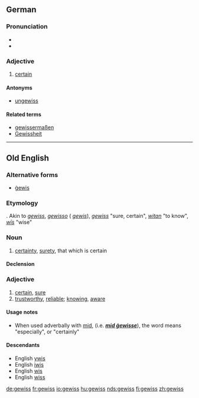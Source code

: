 ==German==

===Pronunciation===
* {{audio|DE-gewiss.ogg|audio}}
* {{audio|BY-gewiss.ogg|Audio (Bavarian)}}

===Adjective===
{{de-adj|comparative=gewisser|superlative=gewissesten}}

# [[certain]]

====Antonyms====
* [[ungewiss]]

====Related terms====
* [[gewissermaßen]]
* [[Gewissheit]]

----

==Old English==

===Alternative forms===
* [[gewis|ġewis]]

===Etymology===
{{proto|Germanic|ga-wissa-|certainty|lang=}}. Akin to {{etyl|osx|-}} ''[[gewiss#Old Saxon|gewiss]]'', {{etyl|odt|-}} ''[[gewisso#Old Dutch|gewisso]]'' ({{etyl|nl|-}} ''[[gewis#Dutch|gewis]]''), {{etyl|de|-}} ''[[gewiss#German|gewiss]]'' "sure, certain", {{ang}} ''[[witan#Old English|witan]]'' "to know", {{ang}} ''[[wis#Old English|wīs]]'' "wise"

===Noun===
{{ang-noun|head=ġewiss|g=n}}

# [[certainty]], [[surety]], that which is certain

====Declension====
{{ang-decl-noun|ġewiss|ġewiss|ġewiss|ġewiss|ġewisses|ġewissa|ġewisse|ġewissum}}

===Adjective===
{{infl|ang|adjective|head=ġewiss}}

# [[certain]], [[sure]]
# [[trustworthy]], [[reliable]]; [[knowing]], [[aware]]

====Usage notes====
* When used adverbally with [[mid#Old English|mid]], (i.e. '''''[[mid gewisse#Old English|mid ġewisse]]'''''), the word means "especially", or "certainly"

====Descendants====
* English [[ywis#English|ywis]]
* English [[iwis#English|iwis]]
* English [[wis#English|wis]]
* English [[wiss#English|wiss]]

[[de:gewiss]]
[[fr:gewiss]]
[[io:gewiss]]
[[hu:gewiss]]
[[nds:gewiss]]
[[fi:gewiss]]
[[zh:gewiss]]